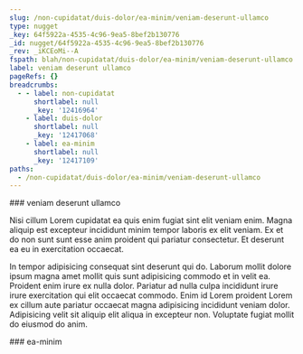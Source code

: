 ```yaml
---
slug: /non-cupidatat/duis-dolor/ea-minim/veniam-deserunt-ullamco
type: nugget
_key: 64f5922a-4535-4c96-9ea5-8bef2b130776
_id: nugget/64f5922a-4535-4c96-9ea5-8bef2b130776
_rev: _iKCEoMi--A
fspath: blah/non-cupidatat/duis-dolor/ea-minim/veniam-deserunt-ullamco.md
label: veniam deserunt ullamco
pageRefs: {}
breadcrumbs:
  - - label: non-cupidatat
      shortlabel: null
      _key: '12416964'
    - label: duis-dolor
      shortlabel: null
      _key: '12417068'
    - label: ea-minim
      shortlabel: null
      _key: '12417109'
paths:
  - /non-cupidatat/duis-dolor/ea-minim/veniam-deserunt-ullamco
---
```


<NuggetArea>
<Nugget slug="/non-cupidatat/duis-dolor/ea-minim/veniam-deserunt-ullamco" type="nugget" _key="64f5922a-4535-4c96-9ea5-8bef2b130776" _id="nugget/64f5922a-4535-4c96-9ea5-8bef2b130776" _rev="_iKCEoMi--A" fspath="blah/non-cupidatat/duis-dolor/ea-minim/veniam-deserunt-ullamco.md" label="veniam deserunt ullamco" paths="/non-cupidatat/duis-dolor/ea-minim/veniam-deserunt-ullamco">
<NuggetBody>
### veniam deserunt ullamco

Nisi cillum Lorem cupidatat ea quis enim fugiat sint elit veniam enim. Magna aliquip est excepteur incididunt minim tempor laboris ex elit veniam. Ex et do non sunt sunt esse anim proident qui pariatur consectetur. Et deserunt ea eu in exercitation occaecat.

In tempor adipisicing consequat sint deserunt qui do. Laborum mollit dolore ipsum magna amet mollit quis sunt adipisicing commodo et in velit ea. Proident enim irure ex nulla dolor. Pariatur ad nulla culpa incididunt irure irure exercitation qui elit occaecat commodo. Enim id Lorem proident Lorem ex cillum aute pariatur occaecat magna adipisicing incididunt veniam dolor. Adipisicing velit sit aliquip elit aliqua in excepteur non. Voluptate fugiat mollit do eiusmod do anim.

</NuggetBody>
<Breadcrumbs>
<Crumbs>
<Crumb _key="12416964" label="non-cupidatat" /><Crumb _key="12417068" label="duis-dolor" /><Crumb _key="12417109" label="ea-minim" />
</Crumbs>
</Breadcrumbs>
</Nugget>

<NuggetsInbound>
</NuggetsInbound>
<NuggetsOutbound>
</NuggetsOutbound>
</NuggetArea>
<PassagesInbound>
<Passage direction="inbound" type="passage" _key="12417109" _id="passage/12417109" _rev="_iKCEoMe--_" label="ea-minim" passage="ea-minim" fspath="blah/non-cupidatat/duis-dolor/ea-minim" paths="/non-cupidatat/duis-dolor/ea-minim" slug="/non-cupidatat/duis-dolor/ea-minim">
<NuggetBody>
### ea-minim

</NuggetBody>
<Breadcrumbs>
<Crumbs>
<Crumb _key="12416964" label="non-cupidatat" /><Crumb _key="12417068" label="duis-dolor" />
</Crumbs>
</Breadcrumbs>
</Passage>

</PassagesInbound>
<PassagesOutbound>
</PassagesOutbound>